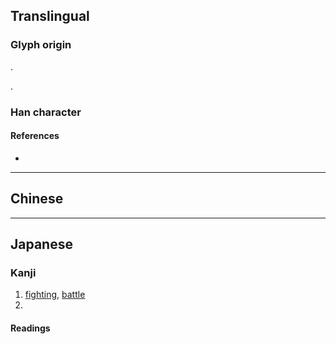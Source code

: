{{also|戰|戦}}
{{character info/new}}
==Translingual==
{{Han simplified forms|戰|戦|战}}

===Glyph origin===
{{Han simp|戰|f=單|t=占}}.

{{Han compound|占|戈|ls=psc|c1=p|c2=s|no_och=1|no_och1=1}}.

===Han character===
{{Han char|rn=62|rad=戈|as=05|sn=9|four=|canj=YRI|ids=⿰占戈}}

====References====
* {{Han ref|kx=0412.291|dkj=11582|dj=0755.140|hdz=21403.140|uh=6218|ud=25112}}

----

==Chinese==
{{zh-see|戰}}

----

==Japanese==

===Kanji===
{{ja-kanji|grade=|rs=戈5}}

# [[fighting]], [[battle]]
# {{alternative form of|戦|lang=ja}}

====Readings====
{{ja-readings
|goon=せん
|kanon=せん
|kun=たたか-う<たたか-ふ
}}